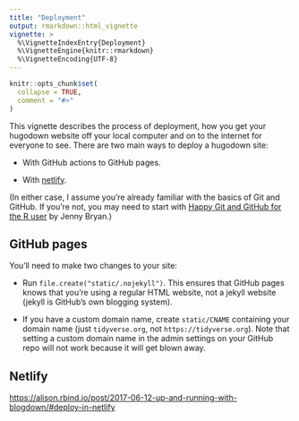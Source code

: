 ```yaml
---
title: "Deployment"
output: rmarkdown::html_vignette
vignette: >
  %\VignetteIndexEntry{Deployment}
  %\VignetteEngine{knitr::rmarkdown}
  %\VignetteEncoding{UTF-8}
---
```


```r
knitr::opts_chunk$set(
  collapse = TRUE,
  comment = "#>"
)
```

This vignette describes the process of deployment, how you get your hugodown website off your local computer and on to the internet for everyone to see. There are two main ways to deploy a hugodown site:

* With GitHub actions to GitHub pages. 

* With [netlify](https://www.netlify.com).

(In either case, I assume you're already familiar with the basics of Git and GitHub. If you're not, you may need to start with [Happy Git and GitHub for the R user](http://happygitwithr.com/) by Jenny Bryan.)

## GitHub pages

You'll need to make two changes to your site:

* Run `file.create("static/.nojekyll")`. This ensures that GitHub pages knows
  that you're using a regular HTML website, not a jekyll website (jekyll is 
  GitHub's own blogging system).
  
* If you have a custom domain name, create `static/CNAME` containing your
  domain name (just `tidyverse.org`, not `https://tidyverse.org`). Note
  that setting a custom domain name in the admin settings on your GitHub repo
  will not work because it will get blown away.

## Netlify

<https://alison.rbind.io/post/2017-06-12-up-and-running-with-blogdown/#deploy-in-netlify>
